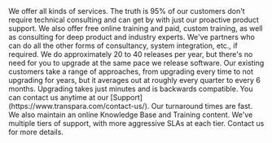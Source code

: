 
<SearchWrapper>
  <AccordionGroup>
    <Accordion title="What services do you offer? Do I need them? (consulting, training, etc.)">
      We offer all kinds of services. The truth is 95% of our customers don't require technical consulting and can get by with just our proactive product support. We also offer free online training and paid, custom training, as well as consulting for deep product and industry experts. We've partners who can do all the other forms of consultancy, system integration, etc., if required. 
    </Accordion>
    <Accordion title="How often do you release new features and functionality (including fixes)? Do I need to upgrade the system each time? How easy is it to upgrade to a new version (downtime, resources required, etc)?">
      We do approximately 20 to 40 releases per year, but there's no need for you to upgrade at the same pace we release software. Our existing customers take a range of approaches, from upgrading every time to not upgrading for years, but it averages out at roughly every quarter to every 6 months. Upgrading takes just minutes and is backwards compatible.
    </Accordion>
    <Accordion title="How can we contact you for product support? What hours, and what is your normal response time?">
      You can contact us anytime at our [Support](https://www.transpara.com/contact-us/). Our turnaround times are fast. We also maintain an online Knowledge Base and Training content.
    </Accordion>
    <Accordion title="Do you have a support SLA?">
      We've multiple tiers of support, with more aggressive SLAs at each tier. Contact us for more details.
    </Accordion>
  </AccordionGroup>
</SearchWrapper>